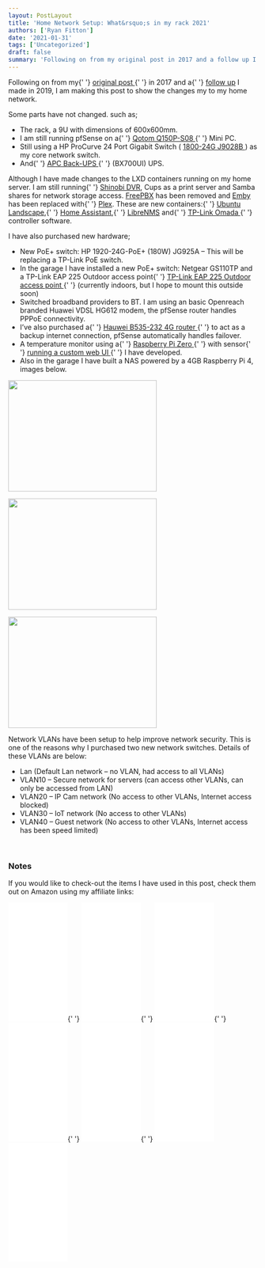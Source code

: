 ```yaml
---
layout: PostLayout
title: 'Home Network Setup: What&rsquo;s in my rack 2021'
authors: ['Ryan Fitton']
date: '2021-01-31'
tags: ['Uncategorized']
draft: false
summary: 'Following on from my original post in 2017 and a follow up I made in 2019, I am making this post to show the changes my to my home network. Some parts have not changed. such as; The rack, a 9U with dimensions of 600x600mm. I am still running pfSense on a Qotom Q150P-S08 Mini [&amp;hellip;]'
---
```


<p>
  Following on from my{' '}
  <a href="https://ryanfitton.co.uk/blog/how-i-installed-cat6-ethernet-in-my-home/">
    original post
  </a>{' '}
  in 2017 and a{' '}
  <a href="https://ryanfitton.co.uk/blog/home-network-setup-whats-in-my-rack-2019/">follow up</a> I
  made in 2019, I am making this post to show the changes my to my home network.
</p>
<p>Some parts have not changed. such as;</p>
<ul>
  <li>The rack, a 9U with dimensions of 600x600mm.</li>
  <li>
    I am still running pfSense on a{' '}
    <a href="https://www.aliexpress.com/item/32863982193.html?spm=a2g0s.9042311.0.0.27424c4dp3dCSF">
      Qotom Q150P-S08
    </a>{' '}
    Mini PC.
  </li>
  <li>
    Still using a HP ProCurve 24 Port Gigabit Switch (
    <a href="https://h10057.www1.hp.com/ecomcat/hpcatalog/specs/provisioner/05/J9028B.htm">
      1800-24G J9028B
    </a>
    ) as my core network switch.
  </li>
  <li>
    And{' '}
    <a href="https://www.amazon.co.uk/APC-Back-UPS-BX-Uninterruptible-Shutdown/dp/B00T7BYV6W/ref=as_li_ss_tl?keywords=apc+700&amp;qid=1559998754&amp;s=computers&amp;sr=1-4&amp;linkCode=ll1&amp;tag=ryanfittoncou-21&amp;linkId=4b82a7af15071bab059cfbeeb8f3d427&amp;language=en_GB">
      APC Back-UPS
    </a>{' '}
    (BX700UI) UPS.
  </li>
</ul>
<p>
  Although I have made changes to the LXD containers running on my home server. I am still running{' '}
  <a href="https://gitlab.com/Shinobi-Systems/Shinobi">Shinobi DVR</a>, Cups as a print server and
  Samba shares for network storage access. <a href="https://www.freepbx.org/">FreePBX</a> has been
  removed and <a href="https://emby.media/">Emby</a> has been replaced with{' '}
  <a href="https://www.plex.tv/en-gb/">Plex</a>. These are new containers:{' '}
  <a href="https://landscape.canonical.com/set-up-on-prem">Ubuntu Landscape</a>,{' '}
  <a href="https://www.home-assistant.io/">Home Assistant</a>,{' '}
  <a href="https://www.librenms.org/">LibreNMS</a> and{' '}
  <a href="https://ryanfitton.co.uk/blog/installing-tp-link-omada-controller-on-ubuntu/">
    TP-Link Omada
  </a>{' '}
  controller software.
</p>
<p>I have also purchased new hardware;</p>
<ul>
  <li>
    New PoE+ switch: HP 1920-24G-PoE+ (180W) JG925A &#8211; This will be replacing a TP-Link PoE
    switch.
  </li>
  <li>
    In the garage I have installed a new PoE+ switch: Netgear GS110TP and a TP-Link EAP 225 Outdoor
    access point{' '}
    <a
      href="https://www.amazon.co.uk/TP-Link-MU-MIMO-Wireless-Gigabit-Outdoor/dp/B07C217N5V?&amp;linkCode=ll1&amp;tag=ryanfittoncou-21&amp;linkId=2c37be153584a9d114851b91f523b414&amp;language=en_GB&amp;ref_=as_li_ss_tl"
      target="_blank"
      rel="noopener"
    >
      TP-Link EAP 225 Outdoor access point
    </a>{' '}
    (currently indoors, but I hope to mount this outside soon)
  </li>
  <li>
    Switched broadband providers to BT. I am using an basic Openreach branded Huawei VDSL HG612
    modem, the pfSense router handles PPPoE connectivity.
  </li>
  <li>
    I&#8217;ve also purchased a{' '}
    <a href="https://www.amazon.co.uk/gp/product/B07ZFSX8LB?ie=UTF8&amp;psc=1&amp;linkCode=ll1&amp;tag=ryanfittoncou-21&amp;linkId=4e46eb6fe19caf5e242adbfe0685cc59&amp;language=en_GB&amp;ref_=as_li_ss_tl">
      Hauwei B535-232 4G router
    </a>{' '}
    to act as a backup internet connection, pfSense automatically handles failover.
  </li>
  <li>
    A temperature monitor using a{' '}
    <a href="https://www.amazon.co.uk/Raspberry-Pi-Zero-WH/dp/B07BHMRTTY/ref=as_li_ss_tl?dchild=1&amp;keywords=raspberry+pi+zero&amp;qid=1609874665&amp;s=computers&amp;sr=1-6&amp;linkCode=ll1&amp;tag=ryanfittoncou-21&amp;linkId=a7fe57b67a193551368f70f074281266&amp;language=en_GB">
      Raspberry Pi Zero
    </a>{' '}
    with sensor{' '}
    <a href="https://ryanfitton.co.uk/blog/building-a-raspberry-pi-zero-temperature-monitor-with-web-interface/">
      running a custom web UI
    </a>{' '}
    I have developed.
  </li>
  <li>Also in the garage I have built a NAS powered by a 4GB Raspberry Pi 4, images below.</li>
</ul>
<p>
  <a href="/static/img/blog/2021/01/foto_no_exif-2.jpg">
    <img
      loading="lazy"
      src="/static/img/blog/2021/01/foto_no_exif-2-300x225.jpg"
      alt=""
      width="300"
      height="225"
      srcset="/static/img/blog/2021/01/foto_no_exif-2-300x225.jpg 300w, /static/img/blog/2021/01/foto_no_exif-2-1024x768.jpg 1024w, /static/img/blog/2021/01/foto_no_exif-2-768x576.jpg 768w, /static/img/blog/2021/01/foto_no_exif-2-1536x1152.jpg 1536w, /static/img/blog/2021/01/foto_no_exif-2.jpg 1920w"
      sizes="(max-width: 300px) 100vw, 300px"
    />
  </a>
</p>
<p>
  <a href="/static/img/blog/2021/01/foto_no_exif-1.jpg">
    <img
      loading="lazy"
      src="/static/img/blog/2021/01/foto_no_exif-1-300x225.jpg"
      alt=""
      width="300"
      height="225"
      srcset="/static/img/blog/2021/01/foto_no_exif-1-300x225.jpg 300w, /static/img/blog/2021/01/foto_no_exif-1-768x576.jpg 768w, /static/img/blog/2021/01/foto_no_exif-1.jpg 800w"
      sizes="(max-width: 300px) 100vw, 300px"
    />
  </a>
</p>
<p>
  <a href="/static/img/blog/2021/01/foto_no_exif.jpg">
    <img
      loading="lazy"
      src="/static/img/blog/2021/01/foto_no_exif-300x225.jpg"
      alt=""
      width="300"
      height="225"
      srcset="/static/img/blog/2021/01/foto_no_exif-300x225.jpg 300w, /static/img/blog/2021/01/foto_no_exif-768x576.jpg 768w, /static/img/blog/2021/01/foto_no_exif.jpg 800w"
      sizes="(max-width: 300px) 100vw, 300px"
    />
  </a>
</p>
<p>
  Network VLANs have been setup to help improve network security. This is one of the reasons why I
  purchased two new network switches. Details of these VLANs are below:
</p>
<ul>
  <li>Lan (Default Lan network &#8211; no VLAN, had access to all VLANs)</li>
  <li>
    VLAN10 &#8211; Secure network for servers (can access other VLANs, can only be accessed from
    LAN)
  </li>
  <li>VLAN20 &#8211; IP Cam network (No access to other VLANs, Internet access blocked)</li>
  <li>VLAN30 &#8211; IoT network (No access to other VLANs)</li>
  <li>
    VLAN40 &#8211; Guest network (No access to other VLANs, Internet access has been speed limited)
  </li>
</ul>
<p>&nbsp;</p>
<h3>Notes</h3>
<p>
  If you would like to check-out the items I have used in this post, check them out on Amazon using
  my affiliate links:
</p>
<p>
  <iframe
    style="width: 120px; height: 240px;"
    src="//ws-eu.amazon-adsystem.com/widgets/q?ServiceVersion=20070822&amp;OneJS=1&amp;Operation=GetAdHtml&amp;MarketPlace=GB&amp;source=ss&amp;ref=as_ss_li_til&amp;ad_type=product_link&amp;tracking_id=ryanfittoncou-21&amp;language=en_GB&amp;marketplace=amazon&amp;region=GB&amp;placement=B00OE4675K&amp;asins=B00OE4675K&amp;linkId=dd691d89b5ab94c53e9a6a6a5e070191&amp;show_border=true&amp;link_opens_in_new_window=true"
    frameborder="0"
    marginwidth="0"
    marginheight="0"
    scrolling="no"
  ></iframe>{' '}
  <iframe
    style="width: 120px; height: 240px;"
    src="//ws-eu.amazon-adsystem.com/widgets/q?ServiceVersion=20070822&amp;OneJS=1&amp;Operation=GetAdHtml&amp;MarketPlace=GB&amp;source=ss&amp;ref=as_ss_li_til&amp;ad_type=product_link&amp;tracking_id=ryanfittoncou-21&amp;language=en_GB&amp;marketplace=amazon&amp;region=GB&amp;placement=B07ZZMH17D&amp;asins=B07ZZMH17D&amp;linkId=a4d9b4590466fec2352a4b942c3fca84&amp;show_border=true&amp;link_opens_in_new_window=true"
    frameborder="0"
    marginwidth="0"
    marginheight="0"
    scrolling="no"
  ></iframe>{' '}
  <iframe
    style="width: 120px; height: 240px;"
    src="//ws-eu.amazon-adsystem.com/widgets/q?ServiceVersion=20070822&amp;OneJS=1&amp;Operation=GetAdHtml&amp;MarketPlace=GB&amp;source=ss&amp;ref=as_ss_li_til&amp;ad_type=product_link&amp;tracking_id=ryanfittoncou-21&amp;language=en_GB&amp;marketplace=amazon&amp;region=GB&amp;placement=B00UWBXXTC&amp;asins=B00UWBXXTC&amp;linkId=b1443b94e368215996422bffad5c04ee&amp;show_border=true&amp;link_opens_in_new_window=true"
    frameborder="0"
    marginwidth="0"
    marginheight="0"
    scrolling="no"
  ></iframe>{' '}
  <iframe
    style="width: 120px; height: 240px;"
    src="//ws-eu.amazon-adsystem.com/widgets/q?ServiceVersion=20070822&amp;OneJS=1&amp;Operation=GetAdHtml&amp;MarketPlace=GB&amp;source=ss&amp;ref=as_ss_li_til&amp;ad_type=product_link&amp;tracking_id=ryanfittoncou-21&amp;language=en_GB&amp;marketplace=amazon&amp;region=GB&amp;placement=B07BHMRTTY&amp;asins=B07BHMRTTY&amp;linkId=f20f00726cd14f7e99dcf54f0ec97724&amp;show_border=false&amp;link_opens_in_new_window=true"
    frameborder="0"
    marginwidth="0"
    marginheight="0"
    scrolling="no"
  ></iframe>{' '}
  <iframe
    style="width: 120px; height: 240px;"
    src="//ws-eu.amazon-adsystem.com/widgets/q?ServiceVersion=20070822&amp;OneJS=1&amp;Operation=GetAdHtml&amp;MarketPlace=GB&amp;source=ss&amp;ref=as_ss_li_til&amp;ad_type=product_link&amp;tracking_id=ryanfittoncou-21&amp;language=en_GB&amp;marketplace=amazon&amp;region=GB&amp;placement=B07L83FFV8&amp;asins=B07L83FFV8&amp;linkId=778ac097a70b59344579e14f6fd25b99&amp;show_border=true&amp;link_opens_in_new_window=true"
    frameborder="0"
    marginwidth="0"
    marginheight="0"
    scrolling="no"
  ></iframe>{' '}
  <iframe
    style="width: 120px; height: 240px;"
    src="//ws-eu.amazon-adsystem.com/widgets/q?ServiceVersion=20070822&amp;OneJS=1&amp;Operation=GetAdHtml&amp;MarketPlace=GB&amp;source=ss&amp;ref=as_ss_li_til&amp;ad_type=product_link&amp;tracking_id=ryanfittoncou-21&amp;language=en_GB&amp;marketplace=amazon&amp;region=GB&amp;placement=B07WKKS471&amp;asins=B07WKKS471&amp;linkId=70153c5b29b24fa6581bec584cb07df4&amp;show_border=true&amp;link_opens_in_new_window=true"
    frameborder="0"
    marginwidth="0"
    marginheight="0"
    scrolling="no"
  ></iframe>
  <iframe
    style="width: 120px; height: 240px;"
    src="//ws-eu.amazon-adsystem.com/widgets/q?ServiceVersion=20070822&amp;OneJS=1&amp;Operation=GetAdHtml&amp;MarketPlace=GB&amp;source=ss&amp;ref=as_ss_li_til&amp;ad_type=product_link&amp;tracking_id=ryanfittoncou-21&amp;language=en_GB&amp;marketplace=amazon&amp;region=GB&amp;placement=B07ZFSX8LB&amp;asins=B07ZFSX8LB&amp;linkId=48cdb887faa8a7862a91506d664a465b&amp;show_border=true&amp;link_opens_in_new_window=true"
    frameborder="0"
    marginwidth="0"
    marginheight="0"
    scrolling="no"
  ></iframe>
</p>
